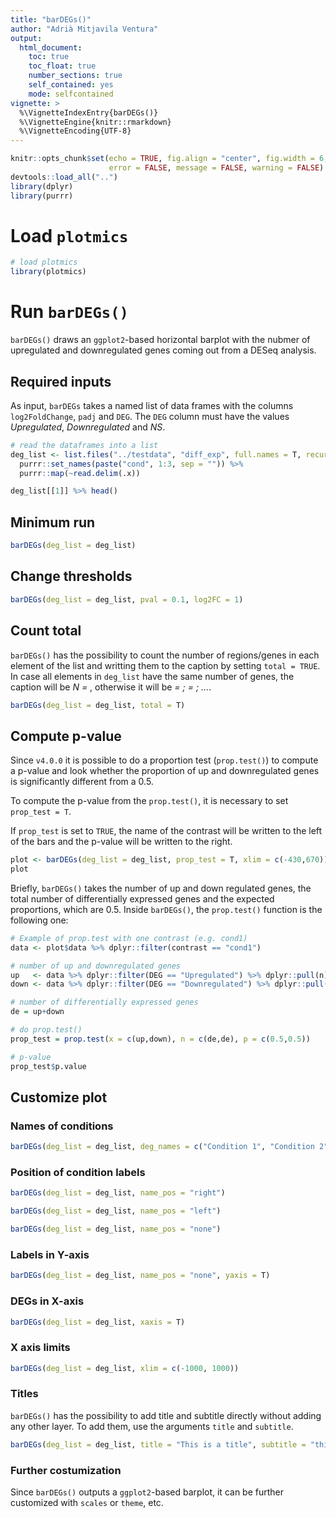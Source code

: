 ```yaml
---
title: "barDEGs()"
author: "Adrià Mitjavila Ventura"
output:
  html_document:
    toc: true
    toc_float: true
    number_sections: true
    self_contained: yes
    mode: selfcontained
vignette: >
  %\VignetteIndexEntry{barDEGs()}
  %\VignetteEngine{knitr::rmarkdown}
  %\VignetteEncoding{UTF-8}
---
```


```r
knitr::opts_chunk$set(echo = TRUE, fig.align = "center", fig.width = 6, fig.height = 3, 
                      error = FALSE, message = FALSE, warning = FALSE)
devtools::load_all("..")
library(dplyr)
library(purrr)
```

# Load `plotmics`

```r
# load plotmics
library(plotmics)
```

# Run `barDEGs()`

`barDEGs()` draws an `ggplot2`-based horizontal barplot with the nubmer of upregulated and downregulated genes coming out from a DESeq analysis.

## Required inputs

As input, `barDEGs` takes a named list of data frames with the columns `log2FoldChange`, `padj` and `DEG`. The `DEG` column must have the values *Upregulated*, *Downregulated* and *NS*.

```r
# read the dataframes into a list
deg_list <- list.files("../testdata", "diff_exp", full.names = T, recursive = T) %>%
  purrr::set_names(paste("cond", 1:3, sep = "")) %>%
  purrr::map(~read.delim(.x))

deg_list[[1]] %>% head()
```

## Minimum  run


```r
barDEGs(deg_list = deg_list)
```

## Change thresholds

```r
barDEGs(deg_list = deg_list, pval = 0.1, log2FC = 1)
```


## Count total

`barDEGs()` has the possibility to count the number of regions/genes in each element of the list and writting them to the caption by setting `total = TRUE`. In case all elements in `deg_list` have the same number of genes, the caption will be *N = <number_of_regions>*, otherwise it will be *<contrast1> = <number_of_regions1>; <contrast2> = <number_of_regions2>; ...*.

```r
barDEGs(deg_list = deg_list, total = T)
```

## Compute p-value

Since `v4.0.0` it is possible to do a proportion test (`prop.test()`) to compute a p-value and look whether the proportion of up and downregulated genes is significantly different from a 0.5. 

To compute the p-value from the `prop.test()`, it is necessary to set `prop_test = T`. 



If `prop_test` is set to `TRUE`, the name of the contrast will be written to the left of the bars and the p-value will be written to the right.

```r
plot <- barDEGs(deg_list = deg_list, prop_test = T, xlim = c(-430,670))
plot
```

Briefly, `barDEGs()` takes the number of up and down regulated genes, the total number of differentially expressed genes and the expected proportions, which are 0.5. Inside `barDEGs()`, the `prop.test()` function is the following one:

```r
# Example of prop.test with one contrast (e.g. cond1)
data <- plot$data %>% dplyr::filter(contrast == "cond1")

# number of up and downregulated genes
up   <- data %>% dplyr::filter(DEG == "Upregulated") %>% dplyr::pull(n) 
down <- data %>% dplyr::filter(DEG == "Downregulated") %>% dplyr::pull(n) 

# number of differentially expressed genes
de = up+down

# do prop.test()
prop_test = prop.test(x = c(up,down), n = c(de,de), p = c(0.5,0.5))

# p-value
prop_test$p.value
```

## Customize plot

### Names of conditions

```r
barDEGs(deg_list = deg_list, deg_names = c("Condition 1", "Condition 2", "Condition 3"))
```

### Position of condition labels

```r
barDEGs(deg_list = deg_list, name_pos = "right")
```

```r
barDEGs(deg_list = deg_list, name_pos = "left")
```

```r
barDEGs(deg_list = deg_list, name_pos = "none")
```

### Labels in Y-axis

```r
barDEGs(deg_list = deg_list, name_pos = "none", yaxis = T)
```

### DEGs in X-axis

```r
barDEGs(deg_list = deg_list, xaxis = T)
```

### X axis limits

```r
barDEGs(deg_list = deg_list, xlim = c(-1000, 1000))
```

### Titles

`barDEGs()` has the possibility to add title and subtitle directly without adding any other layer. To add them, use the arguments `title` and `subtitle`.

```r
barDEGs(deg_list = deg_list, title = "This is a title", subtitle = "this is a subtilte")
```


### Further costumization

Since `barDEGs()` outputs a `ggplot2`-based barplot, it can be further customized with `scales` or `theme`, etc.
